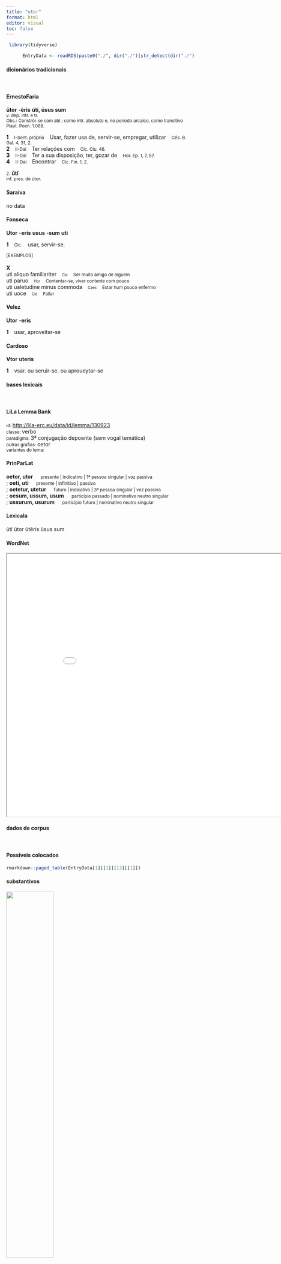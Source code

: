 ```yaml
---
title: "utor"
format: html
editor: visual
toc: false
---
```



```r
 library(tidyverse) 

      EntryData <- readRDS(paste0("./", dir("./")[str_detect(dir("./"), "_xx117-116-111-114xx_.rds")]))

```


#### dicionários tradicionais

&emsp;




::: panel-tabset

#### ErnestoFaria

<b>ūtor</b> <b>-èris</b> <b>útí, úsus sum</b> <br> <small>v. dep. intr. e tr.</small> <br> <small>Obs.: Constrói-se com abl.; como intr. absoluto e, no período arcaico, como transitivo Plaut. Poen. 1.088.</small>   <p> <b>1</b> &ensp; <small>I-Sent. próprio</small> &ensp; Usar, fazer usa de, servir-se, empregar, utilizar &ensp; <small>Cés. B. Gal. 4, 31, 2.</small> <br> <b>2</b> &ensp; <small>II-Daí</small> &ensp; Ter relações com &ensp; <small>Cíc. Clu. 46.</small> <br> <b>3</b> &ensp; <small>II-Daí</small> &ensp; Ter a sua disposição, ter, gozar de &ensp; <small>Hor. Ep. 1, 7, 57.</small> <br> <b>4</b> &ensp; <small>II-Daí</small> &ensp; Encontrar &ensp; <small>Cíc. Fin. 1, 2.</small> </p> 
 <small>2.</small> <b>ūtī</b> <br> <small>inf. pres. de útor.</small> <br> <small></small>




#### Saraiva

no data




#### Fonseca

<b>Utor</b> -<b>eris</b> <b>usus</b> -<b>sum</b> <b>uti</b>   <p> <b>1</b> &ensp; <small>Cic.</small> &ensp; usar, servir-se. </p>   <p><small>[EXEMPLOS]</small><br> <br><b>X</b><br>uti aliquo familiariter &ensp; <small><small>Cic</small></small> &ensp; <small>Ser muito amigo de alguem</small> <br> uti paruo &ensp; <small><small>Hor</small></small> &ensp; <small>Contentar-se, viver contente com pouco</small> <br> uti ualetudine minus commoda &ensp; <small><small>Caes</small></small> &ensp; <small>Estar hum pouco enfermo</small> <br> uti uoce &ensp; <small><small>Cic</small></small> &ensp; <small>Fallar</small> </p>




#### Velez

<b>Utor</b> -<b>eris</b>   <p> <b>1</b> &ensp; usar, aproveitar-se </p>




#### Cardoso

<b>Vtor</b> <b>uteris</b>   <p> <b>1</b> &ensp; vsar. ou seruir-se. ou aproueytar-se </p>


:::



#### bases lexicais

&emsp;






::: panel-tabset

#### LiLa Lemma Bank

<small> id: </small> <a href=' http://lila-erc.eu/data/id/lemma/130923 ' target="_blank"> http://lila-erc.eu/data/id/lemma/130923 </a> <br>
<small> classe: </small> verbo    <br>
<small> paradigma: </small> 3ª conjugação depoente (sem vogal temática) <br>
<small> outras grafias: </small> oetor <br>
<small> variantes do lema: </small>  <br>





#### PrinParLat

<b> oetor, utor </b>&emsp;<small> presente | indicativo | 1ª pessoa singular | voz passiva </small><br>
; <b> oeti, uti </b>&emsp;<small> presente | infinitivo | passivo </small><br>
; <b> oetetur, utetur </b>&emsp;<small> futuro | indicativo | 3ª pessoa singular | voz passiva </small><br>
; <b> oesum, ussum, usum </b>&emsp;<small> particípio passado | nominativo neutro singular </small><br>
; <b> ussurum, usurum </b>&emsp;<small> particípio futuro | nominativo neutro singular </small><br>





#### Lexicala

ūtī 
 ūtor 
 ūtĕris 
 ūsus sum




#### WordNet

<iframe width='900' height='700' src='Media/Tree__xx117-116-111-114xx__sem_type_lexemes_pt.html'>

</iframe>


:::



#### dados de corpus

&emsp;




::: panel-tabset

#### Possíveis colocados

```r

rmarkdown::paged_table(EntryData[1][[1]][13][[1]])

```


#### substantivos

![](./Media/wordcloud__xx117-116-111-114xx__BY_collocate_scoreSUBST.webp){width=50% fig-alt='This chart plots collocate by scoreSUBST, for the headword utor here are all the values plotted: collocate: consuesco; scoreSUBST: 0. collocate: male; scoreSUBST: 0. collocate: consilium; scoreSUBST: 2. collocate: proelium; scoreSUBST: 2. collocate: littera; scoreSUBST: 2. collocate: idem; scoreSUBST: 0. collocate: lex; scoreSUBST: 2. collocate: sum; scoreSUBST: 0. collocate: sed; scoreSUBST: 0'}




#### adjetivos

![](./Media/wordcloud__xx117-116-111-114xx__BY_collocate_scoreADJ.webp){width=50% fig-alt='This chart plots collocate by scoreADJ, for the headword utor here are all the values plotted: collocate: consuesco; scoreADJ: 0. collocate: male; scoreADJ: 0. collocate: consilium; scoreADJ: 0. collocate: proelium; scoreADJ: 0. collocate: littera; scoreADJ: 0. collocate: idem; scoreADJ: 0. collocate: lex; scoreADJ: 0. collocate: sum; scoreADJ: 0. collocate: sed; scoreADJ: 0'}




#### verbos

![](./Media/wordcloud__xx117-116-111-114xx__BY_collocate_scoreVERBO.webp){width=50% fig-alt='This chart plots collocate by scoreVERBO, for the headword utor here are all the values plotted: collocate: consuesco; scoreVERBO: 2. collocate: male; scoreVERBO: 0. collocate: consilium; scoreVERBO: 0. collocate: proelium; scoreVERBO: 0. collocate: littera; scoreVERBO: 0. collocate: idem; scoreVERBO: 0. collocate: lex; scoreVERBO: 0. collocate: sum; scoreVERBO: 2. collocate: sed; scoreVERBO: 0'}




#### advérbios

![](./Media/wordcloud__xx117-116-111-114xx__BY_collocate_scoreADV.webp){width=50% fig-alt='This chart plots collocate by scoreADV, for the headword utor here are all the values plotted: collocate: consuesco; scoreADV: 0. collocate: male; scoreADV: 2. collocate: consilium; scoreADV: 0. collocate: proelium; scoreADV: 0. collocate: littera; scoreADV: 0. collocate: idem; scoreADV: 0. collocate: lex; scoreADV: 0. collocate: sum; scoreADV: 0. collocate: sed; scoreADV: 0'}




#### preposições e conjunções

![](./Media/wordcloud__xx117-116-111-114xx__BY_collocate_scoreFUNC.webp){width=50% fig-alt='This chart plots collocate by scoreFUNC, for the headword utor here are all the values plotted: collocate: consuesco; scoreFUNC: 0. collocate: male; scoreFUNC: 0. collocate: consilium; scoreFUNC: 0. collocate: proelium; scoreFUNC: 0. collocate: littera; scoreFUNC: 0. collocate: idem; scoreFUNC: 0. collocate: lex; scoreFUNC: 0. collocate: sum; scoreFUNC: 0. collocate: sed; scoreFUNC: 0'}


:::



::: panel-tabset

#### ExemplosTraduzidos

<p> servorum consiliis <b>utitur</b> <br> <small> Cic.Att.4.3.2 <br> recorre aos conselhos dos escravos. <small> [JDD] </small> </small> </p>
; <p> ne metu necesse sit iis <b>uti</b> vereor <br> <small> Cic.Att.2.19.2 <br> temo que lhes seja necessário recorrer ao medo. <small> [JDD, de outra edição] </small> </small> </p>
; <p> lugentem timentemque custodire solemus ne solitudine male <b>utatur</b> <br> <small> Sen.Ep.10.2 <br> Costumamos tomar conta do agoniado e do medroso, para que não faça mal uso da solidão. <small> [JDD] </small> </small> </p>
; <p> uides autem diuitiis nobilitate uiribus quam multi male <b>utantur</b> <br> <small> Sen.Ep.120.3 <br> ora, vês quão mal uso muitos fazem de suas riquezas, sua nobreza, suas forças. <small> [JDD] </small> </small> </p>
; <p> <b>utebamur</b> enim illis non quia debebamus sed quia habebamus <br> <small> Sen.Ep.123.6 <br> pois as usávamos não porque devíamos, mas porque as tínhamos. <small> [JDD] </small> </small> </p>
; <p> quaesivit ex eo placeret ne ei iudices a praetore legi quo consilio idem praetor <b>uteretur</b> <br> <small> Cic.Att.1.14.1 <br> Quis saber dele se lhe agradava que fossem eleitos pelo pretor os juízes de cujo conselho o mesmo pretor se utilizaria. <small> [JDD, de outra edição] </small> </small> </p>
; <p> cum factum tuum gratum omnibus debet esse tum uero oratio qua recitatis litteris <b>usus</b> es <br> <small> Cic.Phil.10.1.6 <br> Se o teu procedimento deve ser grato a todos, mais ainda o discurso de que, depois de lida a carta, te valeste. <small> [JDD] </small> </small> </p>
; <p> idem ad uos priuatim iudices confugit <b>utitur</b> hac lege qua iudicium est communi arce sociorum <br> <small> Cic.Ver.2.4.17.13 <br> Esse homem busca, de modo privado, refúgio junto a vós, juízes, utiliza-se desta lei pela qual se realiza este julgamento, salvaguarda comum dos aliados. <small> [JDD] </small> </small> </p>
; <p> noster autem exercitus tametsi urbem ex Tigrani regno ceperat et proeliis <b>usus</b> erat secundis tamen nimia longinquitate locorum ac desiderio suorum commouebatur <br> <small> Cic.Man.23 <br> Nosso exército, porém, ainda que tivesse tomado uma cidade do reino de Triganes e tivesse se valido de batalhas favoráveis, mesmo assim estava inquieto pela lonjura daqueles lugares e pela saudada dos seus. <small> [JDD] </small> </small> </p>
; <p> at barbari consilio Romanorum cognito praemisso equitatu et essedariis quo plerumque genere in proeliis <b>uti</b> consuerunt reliquis copiis subsecuti nostros nauibus egredi prohibebant <br> <small> Caes.Gal.4.24.1 <br> Mas os bárbaros, conhecido o plano dos romanos, enviando na frente a cavalaria e os que combatem em carros, genero que geralmente costumaram usar nos combates, vindo em seguida com suas tropas restantes, impediam que os nossos saíssem dos navios. <small> [JDD] </small> </small> </p>





#### Frequência por autor

![](./Media/barchart__xx117-116-111-114xx__lemma_BY_author_Frequencies.webp){width=50% fig-alt='This charts plots the frequency of lemma by author_Frequencies. The Caesar subcorpus registers the highest normalized frequency, with the value of 15.11 and an absolute frequency of 40. The Phaedrus subcorpus follows, with a normalized frequency of 1.52 and an absolute frequency of 1. the subcorpus with the least normalized frequency is Suetonius with the normalized value of 0 and an absolute freqeuncy of 0. here are all the values: subcorpus: Caesar ; normalized frequency: 40 ; absolute frequency: 15.1068811843795. subcorpus: Cicero ; normalized frequency: 124 ; absolute frequency: 7.72470160225262. subcorpus: Horatius ; normalized frequency: 5 ; absolute frequency: 4.44010301038984. subcorpus: Ovidius ; normalized frequency: 2 ; absolute frequency: 3.43170899107756. subcorpus: Phaedrus ; normalized frequency: 1 ; absolute frequency: 1.5181417944436. subcorpus: Sallustius ; normalized frequency: 11 ; absolute frequency: 10.2031351451628. subcorpus: Seneca ; normalized frequency: 38 ; absolute frequency: 7.09206621750247. subcorpus: Suetonius ; normalized frequency: 0 ; absolute frequency: 0. subcorpus: Tacitus ; normalized frequency: 0 ; absolute frequency: 0. subcorpus: Vergilius ; normalized frequency: 1 ; absolute frequency: 1.93050193050193. subcorpus: Hieronymus ; normalized frequency: 0 ; absolute frequency: 0'}




#### Frequência por gênero

![](./Media/barchart__xx117-116-111-114xx__lemma_BY_genre_Frequencies.webp){width=50% fig-alt='This charts plots the frequency of lemma by genre_Frequencies. The Prosa.histórica subcorpus registers the highest normalized frequency, with the value of 12.42 and an absolute frequency of 51. The Prosa.histórica subcorpus follows, with a normalized frequency of 12.42 and an absolute frequency of 51. the subcorpus with the least normalized frequency is Prosa.ficcional with the normalized value of 0 and an absolute freqeuncy of 0. here are all the values: subcorpus: Prosa.histórica ; normalized frequency: 51 ; absolute frequency: 12.4151026071715. subcorpus: Prosa.filosófica ; normalized frequency: 54 ; absolute frequency: 8.89606431525016. subcorpus: Prosa.oratória ; normalized frequency: 74 ; absolute frequency: 7.10493216710032. subcorpus: Prosa.epistolográfica ; normalized frequency: 32 ; absolute frequency: 8.47929197911974. subcorpus: Poesia.lírica ; normalized frequency: 5 ; absolute frequency: 4.20627576343905. subcorpus: Poesia.didática ; normalized frequency: 3 ; absolute frequency: 2.54474510136568. subcorpus: Poesia.trágica ; normalized frequency: 2 ; absolute frequency: 1.73731758165393. subcorpus: Poesia.épica ; normalized frequency: 1 ; absolute frequency: 1.93050193050193. subcorpus: Prosa.ficcional ; normalized frequency: 0 ; absolute frequency: 0'}




#### Frequência por século

![](./Media/barchart__xx117-116-111-114xx__lemma_BY_period_Frequencies.webp){width=50% fig-alt='This charts plots the frequency of lemma by period_Frequencies. The I.a.C. subcorpus registers the highest normalized frequency, with the value of 8.42 and an absolute frequency of 181. The I.a.C. subcorpus follows, with a normalized frequency of 8.42 and an absolute frequency of 181. the subcorpus with the least normalized frequency is II.d.C. with the normalized value of 0 and an absolute freqeuncy of 0. here are all the values: subcorpus: I.a.C. ; normalized frequency: 181 ; absolute frequency: 8.42448219688155. subcorpus: I.d.C. ; normalized frequency: 41 ; absolute frequency: 6.27199020957626. subcorpus: II.d.C. ; normalized frequency: 0 ; absolute frequency: 0. subcorpus: IV.d.C. ; normalized frequency: 0 ; absolute frequency: 0'}


:::

